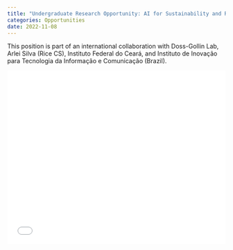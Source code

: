 ```yaml
---
title: "Undergraduate Research Opportunity: AI for Sustainability and Resilience to Natural Disasters"
categories: Opportunities
date: 2022-11-08
---
```


This position is part of an international collaboration with Doss-Gollin Lab, Arlei Silva (Rice CS), Instituto Federal do Ceará, and Instituto de Inovação para Tecnologia da Informação e Comunicação (Brazil).

<embed src="/_assets/pdf/2022-11-08-ifce-rice-senai.pdf" width="100%" height="400" type="application/pdf">
